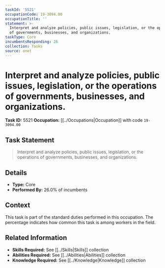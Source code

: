 ```yaml
---
taskId: '5521'
occupationCode: 19-3094.00
occupationTitle: ''
statement: >-
  Interpret and analyze policies, public issues, legislation, or the operations
  of governments, businesses, and organizations.
taskType: Core
incumbentsResponding: 26
collection: Tasks
source: onet
---
```

# Interpret and analyze policies, public issues, legislation, or the operations of governments, businesses, and organizations.

**Task ID:** 5521
**Occupation:** [[../Occupations|Occupation]] with code `19-3094.00`

## Task Statement

> Interpret and analyze policies, public issues, legislation, or the operations of governments, businesses, and organizations.

## Details

- **Type:** Core
- **Performed By:** 26.0% of incumbents

## Context

This task is part of the standard duties performed in this occupation. The percentage indicates how common this task is among workers in the field.

## Related Information

- **Skills Required:** See [[../Skills|Skills]] collection
- **Abilities Required:** See [[../Abilities|Abilities]] collection
- **Knowledge Required:** See [[../Knowledge|Knowledge]] collection

